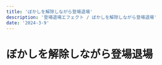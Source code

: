 ---
title: 'ぼかしを解除しながら登場退場'
description: '登場退場エフェクト / ぼかしを解除しながら登場退場'
date: '2024-3-9'
---
# ぼかしを解除しながら登場退場